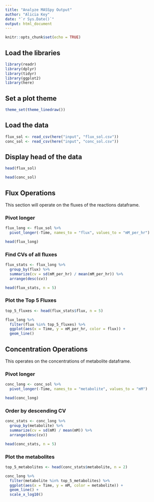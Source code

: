 ```yaml
---
title: "Analyze MASSpy Output"
author: "Alicia Key"
date: "`r Sys.Date()`"
output: html_document
---
```


```r
knitr::opts_chunk$set(echo = TRUE)
```

## Load the libraries

```r
library(readr)
library(dplyr)
library(tidyr)
library(ggplot2)
library(here)
```

## Set a plot theme

```r
theme_set(theme_linedraw())
```

## Load the data

```r
flux_sol <- read_csv(here("input", "flux_sol.csv"))
conc_sol <- read_csv(here("input", "conc_sol.csv"))
```

## Display head of the data

```r
head(flux_sol)
```

```r
head(conc_sol)
```

## Flux Operations

This section will operate on the fluxes of the reactions dataframe.

### Pivot longer

```r
flux_long <- flux_sol %>%
  pivot_longer(-Time, names_to = "flux", values_to = "mM_per_hr")

head(flux_long)
```

### Find CVs of all fluxes

```r
flux_stats <- flux_long %>%
  group_by(flux) %>%
  summarize(cv = sd(mM_per_hr) / mean(mM_per_hr)) %>%
  arrange(desc(cv))

head(flux_stats, n = 5)
```

### Plot the Top 5 Fluxes

```r
top_5_fluxes <- head(flux_stats$flux, n = 5)

flux_long %>%
  filter(flux %in% top_5_fluxes) %>%
  ggplot(aes(x = Time, y = mM_per_hr, color = flux)) +
  geom_line()
```

## Concentration Operations

This operates on the concentrations of metabolite dataframe.

### Pivot longer

```r
conc_long <- conc_sol %>%
  pivot_longer(-Time, names_to = "metabolite", values_to = "mM")

head(conc_long)
```

### Order by descending CV

```r
conc_stats <- conc_long %>%
  group_by(metabolite) %>%
  summarize(cv = sd(mM) / mean(mM)) %>%
  arrange(desc(cv))

head(conc_stats, n = 5)
```
### Plot the metabolites

```r
top_5_metabolites <- head(conc_stats$metabolite, n = 2)

conc_long %>%
  filter(metabolite %in% top_5_metabolites) %>%
  ggplot(aes(x = Time, y = mM, color = metabolite)) +
  geom_line() +
  scale_x_log10()
```
